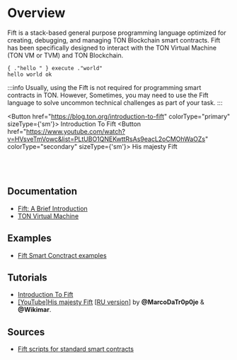 
# Overview

Fift is a stack-based general purpose programming language optimized for creating, debugging, and managing TON Blockchain smart contracts.
Fift has been specifically designed to interact with the TON Virtual Machine (TON VM or TVM) and TON Blockchain.

```fift
{ ."hello " } execute ."world"
hello world ok
```

:::info
Usually, using the Fift is not required for programming smart contracts in TON. However, Sometimes, you may need to use the Fift language to solve uncommon technical challenges as part of your task.
:::

<Button href="https://blog.ton.org/introduction-to-fift"
colorType="primary" sizeType={'sm'}>
Introduction To Fift
</Button> <Button href="https://www.youtube.com/watch?v=HVsveTmVowc&list=PLtUBO1QNEKwttRsAs9eacL2oCMOhWaOZs"
          colorType="secondary" sizeType={'sm'}>
    His majesty Fift
</Button>
<br></br><br></br>

## Documentation

- [Fift: A Brief Introduction](https://ton.org/fiftbase.pdf)
- [TON Virtual Machine](/learn/tvm-instructions/tvm-overview)

## Examples

- [Fift Smart Conctract examples](/develop/smart-contracts/examples#fift-smart-contracts)

## Tutorials

- [Introduction To Fift](https://blog.ton.org/introduction-to-fift)
- [[YouTube]His majesty Fift](https://www.youtube.com/watch?v=HVsveTmVowc&list=PLtUBO1QNEKwttRsAs9eacL2oCMOhWaOZs) [[RU version](https://www.youtube.com/playlist?list=PLyDBPwv9EPsCYG-hR4N5FRTKUkfM8POgh)] by **@MarcoDaTr0p0je** & **@Wikimar**.

## Sources

- [Fift scripts for standard smart contracts](https://github.com/ton-blockchain/ton/tree/master/crypto/smartcont)
